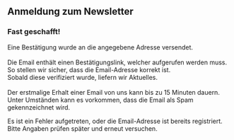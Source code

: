 ## Anmeldung zum Newsletter

<kvlm-newsletter-registration at="{{config.newsletter.registration}}">
  <h3 slot="success">Fast geschafft!</h3>
  <p slot="success" l>
    Eine Bestätigung wurde an die angegebene Adresse versendet.
    <br />
    <br />
    Die Email enthält einen Bestätigungslink, welcher aufgerufen werden muss.
    So stellen wir sicher, dass die Email-Adresse korrekt ist.
    <br />
    Sobald diese verifiziert wurde, liefern wir Aktuelles.
    <br />
    <br />
    Der erstmalige Erhalt einer Email von uns kann bis zu 15 Minuten dauern.
    Unter Umständen kann es vorkommen, dass die Email als Spam gekennzeichnet wird.
  </p>

  <p slot="error">
    Es ist ein Fehler aufgetreten, oder die Email-Adresse ist bereits registriert.
    <br />
    Bitte Angaben prüfen später und erneut versuchen.
  </p>
</kvlm-newsletter-registration>
